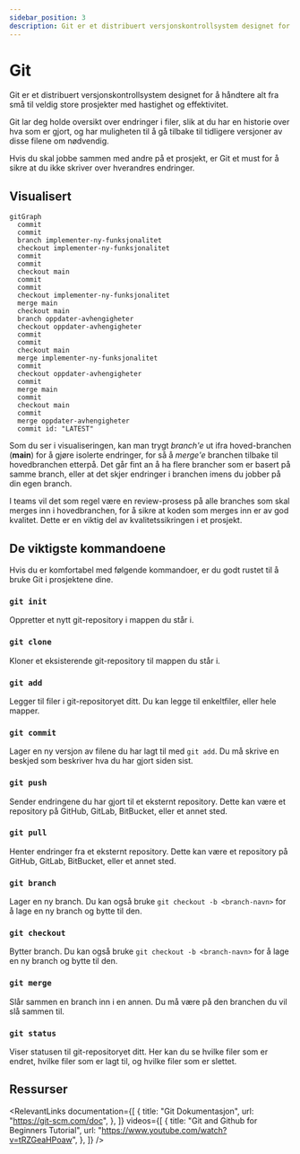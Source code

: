 ```yaml
---
sidebar_position: 3
description: Git er et distribuert versjonskontrollsystem designet for å håndtere alt fra små til veldig store prosjekter med hastighet og effektivitet
---
```



# Git

<div
  style={{
    width: 300,
    maxWidth: "100%",
    float: "right",
    margin: "0 0rem 1rem 1rem",
  }}
>
  <GIT style={{ width: "100%", height: "100%" }} />
</div>

Git er et distribuert versjonskontrollsystem designet for å håndtere alt fra små til veldig store prosjekter med hastighet og effektivitet.

Git lar deg holde oversikt over endringer i filer, slik at du har en historie over hva som er gjort, og har muligheten til å gå tilbake til tidligere versjoner av disse filene om nødvendig.

Hvis du skal jobbe sammen med andre på et prosjekt, er Git et must for å sikre at du ikke skriver over hverandres endringer.

## Visualisert

```mermaid
gitGraph
  commit
  commit
  branch implementer-ny-funksjonalitet
  checkout implementer-ny-funksjonalitet
  commit
  commit
  checkout main
  commit
  commit
  checkout implementer-ny-funksjonalitet
  merge main
  checkout main
  branch oppdater-avhengigheter
  checkout oppdater-avhengigheter
  commit
  commit
  checkout main
  merge implementer-ny-funksjonalitet
  commit
  checkout oppdater-avhengigheter
  commit
  merge main
  commit
  checkout main
  commit
  merge oppdater-avhengigheter
  commit id: "LATEST"
```

Som du ser i visualiseringen, kan man trygt _branch'e_ ut ifra hoved-branchen (**main**) for å gjøre isolerte endringer,
for så å _merge'e_ branchen tilbake til hovedbranchen etterpå. Det går fint an å ha flere brancher som er basert på samme branch, eller at det skjer endringer i branchen imens du jobber på din egen branch.

I teams vil det som regel være en review-prosess på alle branches som skal merges inn i hovedbranchen, for å sikre at koden som merges inn er av god kvalitet. Dette er en viktig del av kvalitetssikringen i et prosjekt.

## De viktigste kommandoene

Hvis du er komfortabel med følgende kommandoer, er du godt rustet til å bruke Git i prosjektene dine.

### `git init`

Oppretter et nytt git-repository i mappen du står i.

### `git clone`

Kloner et eksisterende git-repository til mappen du står i.

### `git add`

Legger til filer i git-repositoryet ditt. Du kan legge til enkeltfiler, eller hele mapper.

### `git commit`

Lager en ny versjon av filene du har lagt til med `git add`. Du må skrive en beskjed som beskriver hva du har gjort siden sist.

### `git push`

Sender endringene du har gjort til et eksternt repository. Dette kan være et repository på GitHub, GitLab, BitBucket, eller et annet sted.

### `git pull`

Henter endringer fra et eksternt repository. Dette kan være et repository på GitHub, GitLab, BitBucket, eller et annet sted.

### `git branch`

Lager en ny branch. Du kan også bruke `git checkout -b <branch-navn>` for å lage en ny branch og bytte til den.

### `git checkout`

Bytter branch. Du kan også bruke `git checkout -b <branch-navn>` for å lage en ny branch og bytte til den.

### `git merge`

Slår sammen en branch inn i en annen. Du må være på den branchen du vil slå sammen til.

### `git status`

Viser statusen til git-repositoryet ditt. Her kan du se hvilke filer som er endret, hvilke filer som er lagt til, og hvilke filer som er slettet.

## Ressurser

<RelevantLinks
  documentation={[
    {
      title: "Git Dokumentasjon",
      url: "https://git-scm.com/doc",
    },
  ]}
  videos={[
    {
      title: "Git and Github for Beginners Tutorial",
      url: "https://www.youtube.com/watch?v=tRZGeaHPoaw",
    },
  ]}
/>
